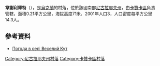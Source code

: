 {{coord|47|35|53|N|32|52|45|E|scale:100000|display=title}}

'''韋謝利庫特'''（{{lang-uk|Веселий Кут}}），是[[烏克蘭|烏克蘭]]的村落，位於該國南部[[尼古拉耶夫州|尼古拉耶夫州]]，由[[卡贊卡區|卡贊卡區]]負責管轄，面積0.21平方公里，海拔高度71米，2001年人口3，人口密度每平方公里14.3人。

==參考資料==
* [http://weather.in.ua/ua/nikolaevskaja/3432 Погода в селі Веселий Кут] {{Wayback|url=http://weather.in.ua/ua/nikolaevskaja/3432 |date=20160607062602 }}

[[Category:尼古拉耶夫州村落|Category:尼古拉耶夫州村落]]
[[Category:卡贊卡區村落|Category:卡贊卡區村落]]


{{Mykolaiv-geo-stub}}